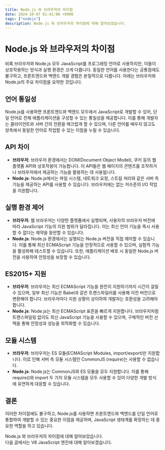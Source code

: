 ```yaml
---
title: Node.js 와 브라우저의 차이점
date: 2024-10-07 01:41:00 +0900
tags: ["nodejs"]
description: Node.js 와 브라우저의 차이점에 대해 알아보겠습니다.
---
```


# Node.js 와 브라우저의 차이점

비록 브라우저와 Node.js 모두 JavaScript를 프로그래밍 언어로 사용하지만, 이들이 상호작용하는 방식과 실행 환경은 크게 다릅니다.
동일한 언어를 사용한다는 공통점에도 불구하고, 프론트엔드와 백엔드 개발 경험은 본질적으로 다릅니다.
아래는 브라우저와 Node.js의 주요 차이점을 요약한 것입니다.

## 언어 통일성

Node.js를 사용하면 프론트엔드와 백엔드 모두에서 JavaScript로 개발할 수 있어, 단일 언어로 전체 애플리케이션을 구성할 수 있는 통일성을 제공합니다.
이를 통해 개발자는 클라이언트와 서버 간의 전환을 매끄럽게 할 수 있으며, 다른 언어를 배우지 않고도 양측에서 동일한 언어로 작업할 수 있는 이점을 누릴 수 있습니다.

## API 차이

- **브라우저**: 브라우저 환경에서는 DOM(Document Object Model), 쿠키 등의 웹 플랫폼 API와 상호작용이 가능합니다.
이 API들은 웹 페이지의 콘텐츠를 조작하거나 브라우저에서 제공하는 기능을 활용하는 데 사용됩니다.
- **Node.js**: Node.js에서는 파일 시스템, 네트워크 요청, 스트림 처리와 같은 서버 측 기능을 제공하는 API를 사용할 수 있습니다.
브라우저에는 없는 저수준의 I/O 작업을 지원합니다.

## 실행 환경 제어

- **브라우저**: 웹 브라우저는 다양한 플랫폼에서 실행되며, 사용자의 브라우저 버전에 따라 JavaScript 기능의 지원 범위가 달라집니다.
이는 최신 언어 기능을 즉시 사용할 수 없다는 제약을 동반할 수 있습니다.
- **Node.js**: Node.js 환경에서는 실행되는 Node.js 버전을 직접 제어할 수 있습니다.
이를 통해 최신 ECMAScript 기능을 안정적으로 사용할 수 있으며, 실험적 기능을 활성화해 테스트할 수 있습니다.
또한, 애플리케이션 배포 시 동일한 Node.js 버전을 사용하여 안정성을 보장할 수 있습니다.

## ES2015+ 지원

- **브라우저**: 브라우저는 최신 ECMAScript 기능을 완전히 지원하기까지 시간이 걸릴 수 있으며, 일부 최신 기능은 Babel과 같은 트랜스파일러를 사용해 이전 버전으로 변환해야 합니다.
브라우저마다 지원 상황이 상이하여 개발자는 호환성을 고려해야 합니다.
- **Node.js**: Node.js는 최신 ECMAScript 표준을 빠르게 지원합니다.
브라우저처럼 트랜스파일링 없이도 최신 JavaScript 기능을 사용할 수 있으며, 구체적인 버전 선택을 통해 안정성과 성능을 최적화할 수 있습니다.

## 모듈 시스템

- **브라우저**: 브라우저는 ES 모듈(ECMAScript Modules, import/export)만 지원합니다.
이로 인해 서버 측 모듈 시스템인 CommonJS (require)는 사용할 수 없습니다.
- **Node.js**: Node.js는 CommonJS와 ES 모듈을 모두 지원합니다.
이를 통해 require()와 import 두 가지 모듈 시스템을 모두 사용할 수 있어 다양한 개발 방식에 유연하게 대응할 수 있습니다.

## 결론

이러한 차이점에도 불구하고, Node.js를 사용하면 프론트엔드와 백엔드를 단일 언어로 통합하여 개발할 수 있는 중요한 이점을 제공하며, JavaScript 생태계를 확장하는 데 중요한 역할을 하고 있습니다.

Node.js 와 브라우저의 차이점에 대해 알아보았습니다.<br />
다음 글에서는 V8 JavaScript 엔진에 대해 알아보겠습니다.
